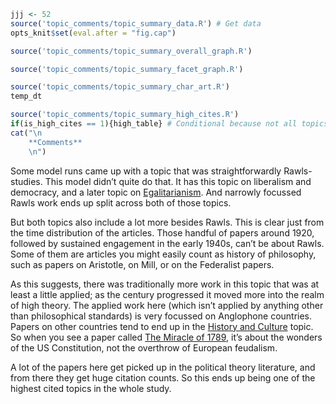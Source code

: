 ```r
jjj <- 52
source('topic_comments/topic_summary_data.R') # Get data
opts_knit$set(eval.after = "fig.cap")
```

```r
source('topic_comments/topic_summary_overall_graph.R')
```

```r

source('topic_comments/topic_summary_facet_graph.R')
```

```r

source('topic_comments/topic_summary_char_art.R')
temp_dt
```

```r
source('topic_comments/topic_summary_high_cites.R')
if(is_high_cites == 1){high_table} # Conditional because not all topics have high cites
cat("\n
	**Comments**
	\n")
```

Some model runs came up with a topic that was straightforwardly Rawls-studies. This model didn't quite do that. It has this topic on liberalism and democracy, and a later topic on [Egalitarianism](#topic65). And narrowly focussed Rawls work ends up split across both of those topics.

But both topics also include a lot more besides Rawls. This is clear just from the time distribution of the articles. Those handful of papers around 1920, followed by sustained engagement in the early 1940s, can't be about Rawls. Some of them are articles you might easily count as history of philosophy, such as papers on Aristotle, on Mill, or on the Federalist papers. 

As this suggests, there was traditionally more work in this topic that was at least a little applied; as the century progressed it moved more into the realm of high theory. The applied work here (which isn't applied by anything other than philosophical standards) is very focussed on Anglophone countries. Papers on other countries tend to end up in the [History and Culture](#topic10) topic. So when you see a paper called [The Miracle of 1789](https://philpapers.org/rec/SEATMO-2), it's about the wonders of the US Constitution, not the overthrow of European feudalism.

A lot of the papers here get picked up in the political theory literature, and from there they get huge citation counts. So this ends up being one of the highest cited topics in the whole study.